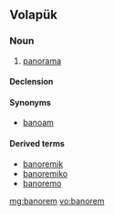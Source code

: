 ==Volapük==

===Noun===
{{vo-noun}}

# [[panorama]]

====Declension====
{{vo-decl-noun}}

====Synonyms====
* {{qualifier|obsolete}} [[banoam]]

====Derived terms====
* [[banoremik]]
* [[banoremiko]]
* [[banoremo]]

[[mg:banorem]]
[[vo:banorem]]